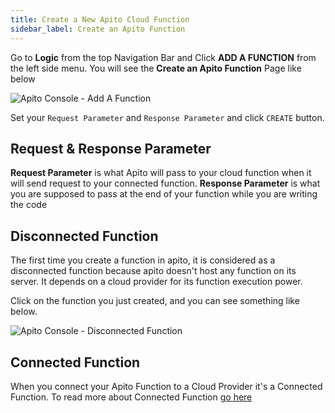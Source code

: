```yaml
---
title: Create a New Apito Cloud Function
sidebar_label: Create an Apito Function
---
```


Go to **Logic** from the top Navigation Bar and Click **ADD A FUNCTION** from the left side menu. You will see the **Create an Apito Function** Page like below

![Apito Console - Add A Function](https://cdn.apito.io/media/apito_documentation/MRQOVLHRGR_Apito_Console___Add_A_Function.png)

Set your `Request Parameter` and `Response Parameter` and click `CREATE` button.


## Request & Response Parameter

**Request Parameter** is what Apito will pass to your cloud function when it will send request to your connected function.
**Response Parameter** is what you are supposed to pass at the end of your function while you are writing the code

## Disconnected Function

The first time you create a function in apito, it is considered as a disconnected function because apito doesn't host any function on its server. It depends on a cloud provider
for its function execution power.

Click on the function you just created, and you can see something like below.

![Apito Console - Disconnected Function](https://cdn.apito.io/media/apito_documentation/11RSB62CD0_Apito_Console___Disconnected_Function.png)

## Connected Function

When you connect your Apito Function to a Cloud Provider it's a Connected Function. To read more about Connected Function [go here](/docs/logic/connecting-function)

